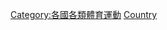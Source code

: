 {{Commons cat|American football by country}}
{{Categories by country|nocat}}

[[Category:各國各類體育運動|Category:各國各類體育運動]]
[[Category:美式足球|Country]]